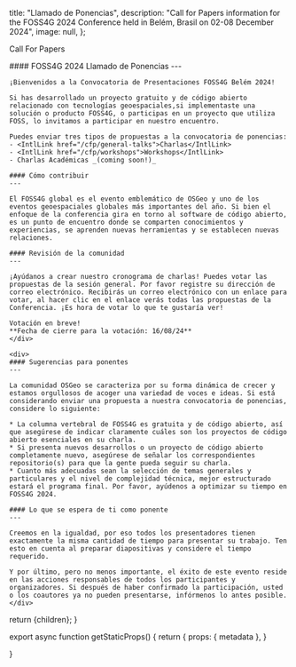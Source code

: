 
  title: "Llamado de Ponencias",
  description: "Call for Papers information for the FOSS4G 2024 Conference held in Belém, Brasil on 02-08 December 2024",
  image: null,
};

<Heading bubble>Call For Papers</Heading>

<div className="grid space-y-4 mt-4">
  <div className="grid md:grid-cols-2 gap-4">  
    <div className="">
    #### FOSS4G 2024 Llamado de Ponencias
    ---

    ¡Bienvenidos a la Convocatoria de Presentaciones FOSS4G Belém 2024!

    Si has desarrollado un proyecto gratuito y de código abierto relacionado con tecnologías geoespaciales,si implementaste una solución o producto FOSS4G, o participas en un proyecto que utiliza FOSS, lo invitamos a participar en nuestro encuentro.
    
    Puedes enviar tres tipos de propuestas a la convocatoria de ponencias:
    - <IntlLink href="/cfp/general-talks">Charlas</IntlLink>
    - <IntlLink href="/cfp/workshops">Workshops</IntlLink>
    - Charlas Académicas _(coming soon!)_

    #### Cómo contribuir
    ---

    El FOSS4G global es el evento emblemático de OSGeo y uno de los eventos geoespaciales globales más importantes del año. Si bien el enfoque de la conferencia gira en torno al software de código abierto, es un punto de encuentro donde se comparten conocimientos y experiencias, se aprenden nuevas herramientas y se establecen nuevas relaciones.

    #### Revisión de la comunidad
    ---

    ¡Ayúdanos a crear nuestro cronograma de charlas! Puedes votar las propuestas de la sesión general. Por favor registre su dirección de correo electrónico. Recibirás un correo electrónico con un enlace para votar, al hacer clic en el enlace verás todas las propuestas de la Conferencia. ¡Es hora de votar lo que te gustaría ver!

    Votación en breve!
    **Fecha de cierre para la votación: 16/08/24**
    </div>

    <div>
    #### Sugerencias para ponentes
    ---

    La comunidad OSGeo se caracteriza por su forma dinámica de crecer y estamos orgullosos de acoger una variedad de voces e ideas. Si está considerando enviar una propuesta a nuestra convocatoria de ponencias, considere lo siguiente:

    * La columna vertebral de FOSS4G es gratuita y de código abierto, así que asegúrese de indicar claramente cuáles son los proyectos de código abierto esenciales en su charla.
    * Si presenta nuevos desarrollos o un proyecto de código abierto completamente nuevo, asegúrese de señalar los correspondientes repositorio(s) para que la gente pueda seguir su charla.
    * Cuanto más adecuadas sean la selección de temas generales y particulares y el nivel de complejidad técnica, mejor estructurado estará el programa final. Por favor, ayúdenos a optimizar su tiempo en FOSS4G 2024.

    #### Lo que se espera de ti como ponente
    ---

    Creemos en la igualdad, por eso todos los presentadores tienen exactamente la misma cantidad de tiempo para presentar su trabajo. Ten esto en cuenta al preparar diapositivas y considere el tiempo requerido.

    Y por último, pero no menos importante, el éxito de este evento reside en las acciones responsables de todos los participantes y organizadores. Si después de haber confirmado la participación, usted o los coautores ya no pueden presentarse, infórmenos lo antes posible.
    </div>

  </div>
</div>


  return <MdxLayout metadata={metadata}>{children}</MdxLayout>;
}

export async function getStaticProps() {
  return {
    props: {
      metadata
    },
  }

}

